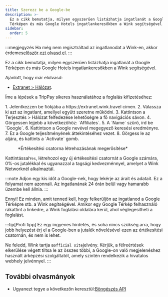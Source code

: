 ```yaml
---
title: Szerezz be a Google-be
description: >-
  Ez a cikk bemutatja, milyen egyszerűen listázhatja ingatlanát a Google
  Térképen és más Google Hotels ingatlankeresőkben a Wink segítségével.
sidebar:
  order: 5
---
```


:::megjegyzés
Ha még nem regisztráltad az ingatlanodat a Wink-en, akkor érdemes[először ezt olvasd el](/extranet/what-is-extranet).
:::

Ez a cikk bemutatja, milyen egyszerűen listázhatja ingatlanát a Google Térképen és más Google Hotels ingatlankeresőkben a Wink segítségével.

Ajánlott, hogy már elolvasd:

* [Extranet > Hálózat](/extranet/network/).

Íme a lépések a TripPay sikeres használatához a foglalás kifizetéséhez:

<Steps>
  1. Jelentkezzen be fiókjába a https://extranet.wink.travel címen.
  2. Válassza ki azt az ingatlant, amellyel együtt szeretne működni.
  3. Kattintson a Terjesztés > Hálózat felfedezése lehetőségre a fő navigációs sávon.
  4. Görgessen lejjebb a következőhöz: `Affiliates`.
  5. A `Name` szűrő, írd be `Google`.
  6. Kattintson a Google nevével megegyező keresési eredményre.
  7. Ez a Google teljesítményének áttekintéséhez vezet.
  8. Görgess le az aljára, és kattints a `Activate` gomb.
</Steps>


<figure>
  <CloudinaryImage width="700" height="404" resize="scale" quality="best" alt="Értékesítési csatorna létrehozása" src="academy/create-sales-channel" errorImage="noimage_opaque_nyrtl0.png" />

  <figcaption>*Értékesítési csatorna létrehozásának megerősítése*</figcaption>
</figure>


Kattintással`Yes`, létrehozol egy új értékesítési csatornát a Google számára, 0%-os jutalékkal és ugyanazzal a tagsági kedvezménnyel, amelyet a Wink Networknél alkalmaztál.

:::note
Adjon egy kis időt a Google-nek, hogy lekérje az árait és adatait. Ez a folyamat nem azonnali. Az ingatlanának 24 órán belül vagy hamarabb üzembe kell állnia.
:::

Ennyi! Ez minden, amit tenned kell, hogy felkerüljön az ingatlanod a Google Térképre stb. a Wink segítségével. Amikor egy Google Térkép felhasználó rákattint a linkedre, a Wink foglalási oldalára kerül, ahol véglegesítheti a foglalást.

:::tip\[Profi tipp]
Ez egy ingyenes hirdetés, és soha nincs szükség arra, hogy jobb helyezést érj el a Google-ben a jutalék növelésével ezen az értékesítési csatornán, és nem is lehet.

Ne feledd, Wink tartja a`official site`jelvény. Kérjük, a félreértések elkerülése végett tiltsa le az összes többi, a Google-on való megjelenéshez használt árképzési szolgáltatót, amely szintén rendelkezik a hivatalos webhely jelvénnyel.
:::

## További olvasmányok

* Ugyanezt tegye a következőn keresztül:[Böngészés API](/developers/apis/#distribution-api)

